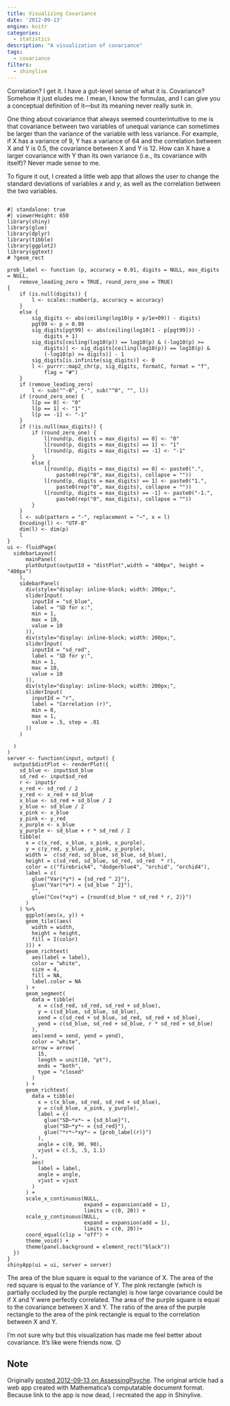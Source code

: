 ```yaml
---
title: Visualizing Covariance
date: '2012-09-13'
engine: knitr
categories: 
  - statistics
description: "A visualization of covariance"
tags:
  - covariance
filters: 
  - shinylive
---
```


Correlation? I get it. I have a gut-level sense of what it is. Covariance? Somehow it just eludes me. I mean, I know the formulas, and I can give you a conceptual definition of it—but its meaning never really sunk in.

One thing about covariance that always seemed counterintuitive to me is that covariance between two variables of unequal variance can sometimes be larger than the variance of the variable with less variance. For example, if X has a variance of 9, Y has a variance of 64 and the correlation between X and Y is 0.5, the covariance between X and Y is 12. How can X have a larger covariance with Y than its own variance (i.e., its covariance with itself)? Never made sense to me.

To figure it out, I created a little web app that allows the user to change the standard deviations of variables *x* and *y*, as well as the correlation between the two variables.

```r








```

```shinylive-r
#| standalone: true
#| viewerHeight: 650
library(shiny)
library(glue)
library(dplyr)
library(tibble)
library(ggplot2)
library(ggtext) 
# ?geom_rect

prob_label <- function (p, accuracy = 0.01, digits = NULL, max_digits = NULL, 
    remove_leading_zero = TRUE, round_zero_one = TRUE) 
{
    if (is.null(digits)) {
        l <- scales::number(p, accuracy = accuracy)
    }
    else {
        sig_digits <- abs(ceiling(log10(p + p/1e+09)) - digits)
        pgt99 <- p > 0.99
        sig_digits[pgt99] <- abs(ceiling(log10(1 - p[pgt99])) - 
            digits + 1)
        sig_digits[ceiling(log10(p)) == log10(p) & (-log10(p) >= 
            digits)] <- sig_digits[ceiling(log10(p)) == log10(p) & 
            (-log10(p) >= digits)] - 1
        sig_digits[is.infinite(sig_digits)] <- 0
        l <- purrr::map2_chr(p, sig_digits, formatC, format = "f", 
            flag = "#")
    }
    if (remove_leading_zero) 
        l <- sub("^-0", "-", sub("^0", "", l))
    if (round_zero_one) {
        l[p == 0] <- "0"
        l[p == 1] <- "1"
        l[p == -1] <- "-1"
    }
    if (!is.null(max_digits)) {
        if (round_zero_one) {
            l[round(p, digits = max_digits) == 0] <- "0"
            l[round(p, digits = max_digits) == 1] <- "1"
            l[round(p, digits = max_digits) == -1] <- "-1"
        }
        else {
            l[round(p, digits = max_digits) == 0] <- paste0(".", 
                paste0(rep("0", max_digits), collapse = ""))
            l[round(p, digits = max_digits) == 1] <- paste0("1.", 
                paste0(rep("0", max_digits), collapse = ""))
            l[round(p, digits = max_digits) == -1] <- paste0("-1.", 
                paste0(rep("0", max_digits), collapse = ""))
        }
    }
    l <- sub(pattern = "-", replacement = "−", x = l)
    Encoding(l) <- "UTF-8"
    dim(l) <- dim(p)
    l
}
ui <- fluidPage(
  sidebarLayout(
      mainPanel(
      plotOutput(outputId = "distPlot",width = "400px", height = "400px")
    ),
    sidebarPanel(
      div(style="display: inline-block; width: 200px;",
      sliderInput(
        inputId = "sd_blue",
        label = "SD for x:",
        min = 1,
        max = 10,
        value = 10
      )),
      div(style="display: inline-block; width: 200px;",
      sliderInput(
        inputId = "sd_red",
        label = "SD for y:",
        min = 1,
        max = 10,
        value = 10
      )),
      div(style="display: inline-block; width: 200px;",
      sliderInput(
        inputId = "r",
        label = "Correlation (r)",
        min = 0,
        max = 1,
        value = .5, step = .01
      ))
    )
    
  )
)
server <- function(input, output) {
  output$distPlot <- renderPlot({
    sd_blue <- input$sd_blue
    sd_red <- input$sd_red
    r <- input$r
    x_red <- sd_red / 2
    y_red <- x_red + sd_blue
    x_blue <- sd_red + sd_blue / 2
    y_blue <- sd_blue / 2
    x_pink <- x_blue
    y_pink <- y_red
    x_purple <- x_blue
    y_purple <- sd_blue + r * sd_red / 2
    tibble(
      x = c(x_red, x_blue, x_pink, x_purple),
      y = c(y_red, y_blue, y_pink, y_purple),
      width =  c(sd_red, sd_blue, sd_blue, sd_blue),
      height = c(sd_red, sd_blue, sd_red, sd_red  * r),
      color = c("firebrick4", "dodgerblue4", "orchid", "orchid4"),
      label = c(
        glue("Var(*y*) = {sd_red ^ 2}"),
        glue("Var(*x*) = {sd_blue ^ 2}"),
        "",
        glue("Cov(*xy*) = {round(sd_blue * sd_red * r, 2)}")
      )
    ) %>%
      ggplot(aes(x, y)) +
      geom_tile((aes(
        width = width,
        height = height,
        fill = I(color)
      ))) +
      geom_richtext(
        aes(label = label),
        color = "white",
        size = 4,
        fill = NA,
        label.color = NA
      ) +
      geom_segment(
        data = tibble(
          x = c(sd_red, sd_red, sd_red + sd_blue),
          y = c(sd_blue, sd_blue, sd_blue),
          xend = c(sd_red + sd_blue, sd_red, sd_red + sd_blue),
          yend = c(sd_blue, sd_red + sd_blue, r * sd_red + sd_blue)
        ),
        aes(xend = xend, yend = yend),
        color = "white",
        arrow = arrow(
          15,
          length = unit(10, "pt"),
          ends = "both",
          type = "closed"
        )
      ) +
      geom_richtext(
        data = tibble(
          x = c(x_blue, sd_red, sd_red + sd_blue),
          y = c(sd_blue, x_pink, y_purple),
          label = c(
            glue("SD~*x*~ = {sd_blue}"),
            glue("SD~*y*~ = {sd_red}"),
            glue("*r*~*xy*~ = {prob_label(r)}")
          ),
          angle = c(0, 90, 90),
          vjust = c(.5, .5, 1.1)
        ),
        aes(
          label = label,
          angle = angle,
          vjust = vjust
        )
      ) +
      scale_x_continuous(NULL, 
                         expand = expansion(add = 1), 
                         limits = c(0, 20)) +
      scale_y_continuous(NULL, 
                         expand = expansion(add = 1), 
                         limits = c(0, 20))+
      coord_equal(clip = "off") +
      theme_void() +
      theme(panel.background = element_rect("black"))
  })
}
shinyApp(ui = ui, server = server)
```

The area of the blue square is equal to the variance of X. The area of the red square is equal to the variance of Y. The pink rectangle (which is partially occluded by the purple rectangle) is how large covariance could be if X and Y were perfectly correlated. The area of the purple square is equal to the covariance between X and Y. The ratio of the area of the purple rectangle to the area of the pink rectangle is equal to the correlation between X and Y.

I'm not sure why but this visualization has made me feel better about covariance. It's like were friends now. 😉

::: callout-note
## Note

Originally [posted 2012-09-13 on AssessingPsyche](https://assessingpsyche.wordpress.com/2012/09/13/visualizing-covariance/). The original article had a web app created with Mathematica's computatable document format. Because link to the app is now dead, I recreated the app in Shinylive.
:::
